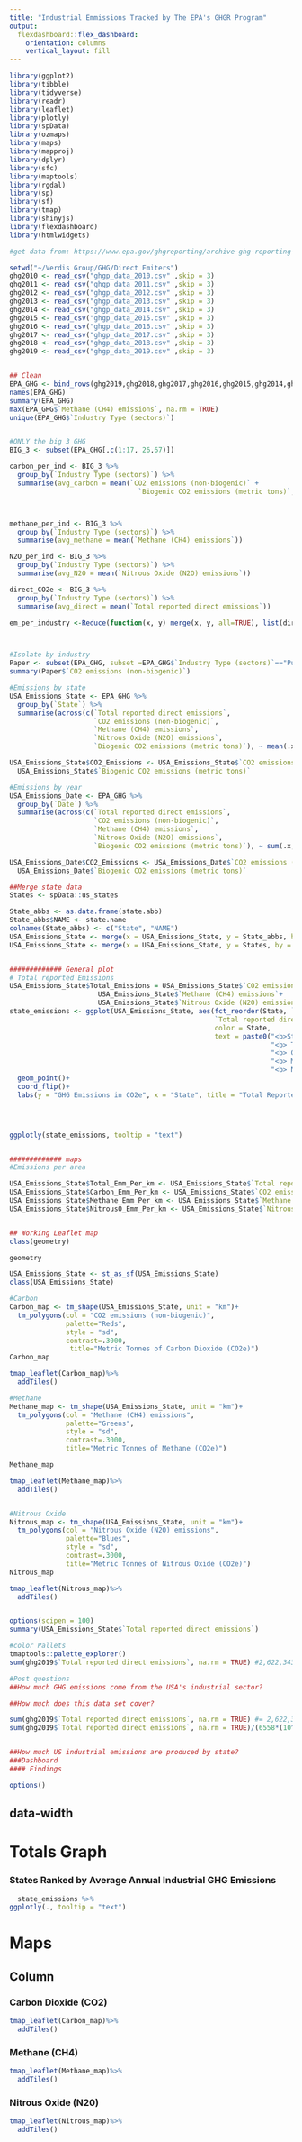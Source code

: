```yaml
---
title: "Industrial Emmissions Tracked by The EPA's GHGR Program"
output: 
  flexdashboard::flex_dashboard:
    orientation: columns
    vertical_layout: fill
---
```


```r
library(ggplot2)
library(tibble)
library(tidyverse)
library(readr)
library(leaflet)
library(plotly)
library(spData)
library(ozmaps)
library(maps)
library(mapproj)
library(dplyr)
library(sfc)
library(maptools)
library(rgdal)
library(sp)
library(sf)
library(tmap)
library(shinyjs)
library(flexdashboard)
library(htmlwidgets)

#get data from: https://www.epa.gov/ghgreporting/archive-ghg-reporting-program-data-sets

setwd("~/Verdis Group/GHG/Direct Emiters")
ghg2010 <- read_csv("ghgp_data_2010.csv" ,skip = 3)
ghg2011 <- read_csv("ghgp_data_2011.csv" ,skip = 3)
ghg2012 <- read_csv("ghgp_data_2012.csv" ,skip = 3)
ghg2013 <- read_csv("ghgp_data_2013.csv" ,skip = 3)
ghg2014 <- read_csv("ghgp_data_2014.csv" ,skip = 3)
ghg2015 <- read_csv("ghgp_data_2015.csv" ,skip = 3)
ghg2016 <- read_csv("ghgp_data_2016.csv" ,skip = 3)
ghg2017 <- read_csv("ghgp_data_2017.csv" ,skip = 3)
ghg2018 <- read_csv("ghgp_data_2018.csv" ,skip = 3)
ghg2019 <- read_csv("ghgp_data_2019.csv" ,skip = 3)


## Clean
EPA_GHG <- bind_rows(ghg2019,ghg2018,ghg2017,ghg2016,ghg2015,ghg2014,ghg2013,ghg2012,ghg2011,ghg2010, .id = NULL)
names(EPA_GHG)
summary(EPA_GHG)
max(EPA_GHG$`Methane (CH4) emissions`, na.rm = TRUE)
unique(EPA_GHG$`Industry Type (sectors)`)


#ONLY the big 3 GHG
BIG_3 <- subset(EPA_GHG[,c(1:17, 26,67)])

carbon_per_ind <- BIG_3 %>%
  group_by(`Industry Type (sectors)`) %>%
  summarise(avg_carbon = mean(`CO2 emissions (non-biogenic)` +
                                `Biogenic CO2 emissions (metric tons)`, na.rm = TRUE))



methane_per_ind <- BIG_3 %>%
  group_by(`Industry Type (sectors)`) %>%
  summarise(avg_methane = mean(`Methane (CH4) emissions`))

N2O_per_ind <- BIG_3 %>%
  group_by(`Industry Type (sectors)`) %>%
  summarise(avg_N2O = mean(`Nitrous Oxide (N2O) emissions`))

direct_CO2e <- BIG_3 %>%
  group_by(`Industry Type (sectors)`) %>%
  summarise(avg_direct = mean(`Total reported direct emissions`))

em_per_industry <-Reduce(function(x, y) merge(x, y, all=TRUE), list(direct_CO2e, carbon_per_ind,methane_per_ind, N2O_per_ind))



#Isolate by industry
Paper <- subset(EPA_GHG, subset =EPA_GHG$`Industry Type (sectors)`=="Pulp and Paper")
summary(Paper$`CO2 emissions (non-biogenic)`)

#Emissions by state
USA_Emissions_State <- EPA_GHG %>% 
  group_by(`State`) %>%
  summarise(across(c(`Total reported direct emissions`,
                     `CO2 emissions (non-biogenic)`,
                     `Methane (CH4) emissions`,
                     `Nitrous Oxide (N2O) emissions`,
                     `Biogenic CO2 emissions (metric tons)`), ~ mean(.x, na.rm = TRUE)))

USA_Emissions_State$CO2_Emissions <- USA_Emissions_State$`CO2 emissions (non-biogenic)` + 
  USA_Emissions_State$`Biogenic CO2 emissions (metric tons)`

#Emissions by year
USA_Emissions_Date <- EPA_GHG %>% 
  group_by(`Date`) %>%
  summarise(across(c(`Total reported direct emissions`,
                     `CO2 emissions (non-biogenic)`,
                     `Methane (CH4) emissions`,
                     `Nitrous Oxide (N2O) emissions`,
                     `Biogenic CO2 emissions (metric tons)`), ~ sum(.x, na.rm = TRUE)))

USA_Emissions_Date$CO2_Emissions <- USA_Emissions_Date$`CO2 emissions (non-biogenic)` + 
  USA_Emissions_Date$`Biogenic CO2 emissions (metric tons)`

##Merge state data
States <- spData::us_states

State_abbs <- as.data.frame(state.abb)
State_abbs$NAME <- state.name
colnames(State_abbs) <- c("State", "NAME")
USA_Emissions_State <- merge(x = USA_Emissions_State, y = State_abbs, by = "State", copy = TRUE)
USA_Emissions_State <- merge(x = USA_Emissions_State, y = States, by = "NAME", copy = TRUE)


############# General plot
# Total reported Emissions
USA_Emissions_State$Total_Emissions = USA_Emissions_State$`CO2 emissions (non-biogenic)`+
                      USA_Emissions_State$`Methane (CH4) emissions`+
                      USA_Emissions_State$`Nitrous Oxide (N2O) emissions`
state_emissions <- ggplot(USA_Emissions_State, aes(fct_reorder(State, `Total reported direct emissions`),
                                                   `Total reported direct emissions`,
                                                   color = State,
                                                   text = paste0("<b>State:", State, "<br>",
                                                                 "<b> Total repoted direct emissions:",sprintf("%0.2f", round( `Total reported direct emissions`, digits = 2)),"<br>",
                                                                 "<b> Carbon:",sprintf("%0.2f", round( (`CO2 emissions (non-biogenic)`/Total_Emissions)*100, digits = 2)), "%","<br>",
                                                                 "<b> Methane:",sprintf("%0.2f", round( (`Methane (CH4) emissions`/Total_Emissions)*100, digits = 2)), "%","<br>",
                                                                 "<b> Nitrous Oxide:",sprintf("%0.2f", round( (`Nitrous Oxide (N2O) emissions`/Total_Emissions)*100, digits = 2)), "%","<br>")))+
  geom_point()+
  coord_flip()+
  labs(y = "GHG Emissions in CO2e", x = "State", title = "Total Reported Direct Emissions")




ggplotly(state_emissions, tooltip = "text")


############# maps
#Emissions per area

USA_Emissions_State$Total_Emm_Per_km <- USA_Emissions_State$`Total reported direct emissions`/USA_Emissions_State$AREA
USA_Emissions_State$Carbon_Emm_Per_km <- USA_Emissions_State$`CO2 emissions (non-biogenic)`/USA_Emissions_State$AREA
USA_Emissions_State$Methane_Emm_Per_km <- USA_Emissions_State$`Methane (CH4) emissions`/USA_Emissions_State$AREA
USA_Emissions_State$NitrousO_Emm_Per_km <- USA_Emissions_State$`Nitrous Oxide (N2O) emissions`/USA_Emissions_State$AREA


## Working Leaflet map
class(geometry)

geometry

USA_Emissions_State <- st_as_sf(USA_Emissions_State)
class(USA_Emissions_State)

#Carbon
Carbon_map <- tm_shape(USA_Emissions_State, unit = "km")+
  tm_polygons(col = "CO2 emissions (non-biogenic)",
              palette="Reds",
              style = "sd",
              contrast=.3000,
               title="Metric Tonnes of Carbon Dioxide (CO2e)")
Carbon_map

tmap_leaflet(Carbon_map)%>%
  addTiles() 

#Methane
Methane_map <- tm_shape(USA_Emissions_State, unit = "km")+
  tm_polygons(col = "Methane (CH4) emissions",
              palette="Greens",
              style = "sd",
              contrast=.3000,
              title="Metric Tonnes of Methane (CO2e)")

Methane_map

tmap_leaflet(Methane_map)%>%
  addTiles()


#Nitrous Oxide
Nitrous_map <- tm_shape(USA_Emissions_State, unit = "km")+
  tm_polygons(col = "Nitrous Oxide (N2O) emissions",
              palette="Blues",
              style = "sd",
              contrast=.3000,
              title="Metric Tonnes of Nitrous Oxide (CO2e)")
Nitrous_map

tmap_leaflet(Nitrous_map)%>%
  addTiles()


options(scipen = 100)
summary(USA_Emissions_State$`Total reported direct emissions`)

#color Pallets
tmaptools::palette_explorer()
sum(ghg2019$`Total reported direct emissions`, na.rm = TRUE) #2,622,343,176

#Post questions
##How much GHG emissions come from the USA's industrial sector?

##How much does this data set cover?

sum(ghg2019$`Total reported direct emissions`, na.rm = TRUE) #= 2,622,343,176 MTCO2e
sum(ghg2019$`Total reported direct emissions`, na.rm = TRUE)/(6558*(10^6)) #= 40% of reported emissions 


##How much US industrial emissions are produced by state?
###Dashboard
#### Findings

options()


```

{data-width=1000,}
-----------------------------------------------------------------------
Totals Graph
===


### States Ranked by Average Annual Industrial GHG Emissions

```r


  state_emissions %>%
ggplotly(., tooltip = "text")


```


Maps
===
Column {data-width=650, .tabset}
-----------------------------------------------------------------------


### Carbon Dioxide (CO2)

```r

tmap_leaflet(Carbon_map)%>%
  addTiles() 

```


### Methane (CH4)

```r

tmap_leaflet(Methane_map)%>%
  addTiles()

```


### Nitrous Oxide (N20)

```r

tmap_leaflet(Nitrous_map)%>%
  addTiles()

```
